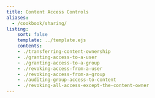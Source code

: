 ```yaml
---
title: Content Access Controls
aliases:
  - /cookbook/sharing/
listing:
    sort: false
    template: ../template.ejs
    contents:
    - ./transferring-content-ownership
    - ./granting-access-to-a-user
    - ./granting-access-to-a-group
    - ./revoking-access-from-a-user
    - ./revoking-access-from-a-group
    - ./auditing-group-access-to-content
    - ./revoking-all-access-except-the-content-owner
---
```

